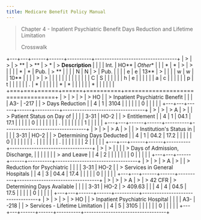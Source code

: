 ```yaml
---
title: Medicare Benefit Policy Manual
---
```


> Chapter 4 - Inpatient Psychiatric Benefit Days Reduction and Lifetime
> Limitation
>
> Crosswalk

+---+---+------+------+----------+----------------------------------+
| > | > | > ** | > ** | > *      | > **Description**                |
|   |   | Int. | HO** | *Other** |                                  |
| * | * | >    | >    |          |                                  |
| * | * | Pub. | > ** |          |                                  |
| N | N | >    | Pub. |          |                                  |
| e | e | 13** | >    |          |                                  |
| w | w |      | 10** |          |                                  |
| > | > |      |      |          |                                  |
|   |   |      |      |          |                                  |
| C | S |      |      |          |                                  |
| h | e |      |      |          |                                  |
| a | c |      |      |          |                                  |
| p | t |      |      |          |                                  |
| . | * |      |      |          |                                  |
| * | * |      |      |          |                                  |
| * |   |      |      |          |                                  |
+===+===+======+======+==========+==================================+
| > | > | >    | > HO |          | > Inpatient Psychiatric Benefit  |
|   |   |  A3- | -217 |          | > Days Reduction                 |
| 4 | 1 | 3104 |      |          |                                  |
|   | 0 |      |      |          |                                  |
+---+---+------+------+----------+----------------------------------+
| > | > | > A  | >    |          | > Patient Status on Day of       |
|   |   | 3-31 | HO-2 |          | > Entitlement                    |
| 4 | 1 | 04.1 | 17.1 |          |                                  |
|   | 0 |      |      |          |                                  |
|   | . |      |      |          |                                  |
|   | 1 |      |      |          |                                  |
+---+---+------+------+----------+----------------------------------+
| > | > | > A  | >    |          | > Institution\'s Status in       |
|   |   | 3-31 | HO-2 |          | > Determining Days Deducted      |
| 4 | 1 | 04.2 | 17.2 |          |                                  |
|   | 0 |      |      |          |                                  |
|   | . |      |      |          |                                  |
|   | . |      |      |          |                                  |
|   | 2 |      |      |          |                                  |
+---+---+------+------+----------+----------------------------------+
| > | > |      |      |          | > Days of Admission, Discharge,  |
|   |   |      |      |          | > and Leave                      |
| 4 | 2 |      |      |          |                                  |
|   | 0 |      |      |          |                                  |
+---+---+------+------+----------+----------------------------------+
| > | > | > A  | >    |          | > Reduction for Psychiatric      |
|   |   | 3-31 | HO-2 |          | > Services in General Hospitals  |
| 4 | 3 | 04.4 | 17.4 |          |                                  |
|   | 0 |      |      |          |                                  |
+---+---+------+------+----------+----------------------------------+
| > | > | > A  | >    | > 42 CFR | > Determining Days Available     |
|   |   | 3-31 | HO-2 | > 409.63 |                                  |
| 4 | 4 | 04.5 | 17.5 |          |                                  |
|   | 0 |      |      |          |                                  |
+---+---+------+------+----------+----------------------------------+
| > | > | >    | > HO |          | > Inpatient Psychiatric Hospital |
|   |   |  A3- | -218 |          | > Services - Lifetime Limitation |
| 4 | 5 | 3105 |      |          |                                  |
|   | 0 |      |      |          |                                  |
+---+---+------+------+----------+----------------------------------+
